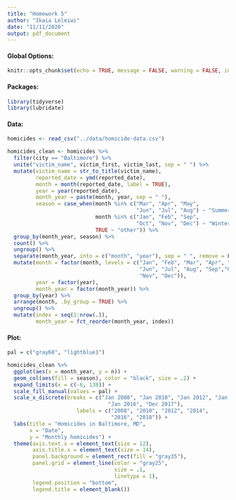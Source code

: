 ```yaml
---
title: "Homework 5"
author: "Ikaia Leleiwi"
date: "11/11/2020"
output: pdf_document
---
```

#### Global Options: 
```r
knitr::opts_chunk$set(echo = TRUE, message = FALSE, warning = FALSE, include = TRUE)
```

#### Packages: 
```r
library(tidyverse)
library(lubridate)
```

#### Data:
```r
homicides <- read_csv("../data/homicide-data.csv")

homicides_clean <- homicides %>%
  filter(city == "Baltimore") %>%
  unite("victim_name", victim_first, victim_last, sep = " ") %>%
  mutate(victim_name = str_to_title(victim_name),
         reported_date = ymd(reported_date),
         month = month(reported_date, label = TRUE),
         year = year(reported_date),
         month_year = paste(month, year, sep = " "),
         season = case_when(month %in% c("Mar", "Apr", "May", 
                                         "Jun", "Jul", "Aug") ~ "Summer",
                            month %in% c("Jan", "Feb", "Sep",
                                         "Oct", "Nov", "Dec") ~ "Winter",
                            TRUE ~ "other")) %>%
  group_by(month_year, season) %>%
  count() %>%
  ungroup() %>%
  separate(month_year, into = c("month", "year"), sep = " ", remove = FALSE) %>%
  mutate(month = factor(month, levels = c("Jan", "Feb", "Mar", "Apr", "May", 
                                          "Jun", "Jul", "Aug", "Sep","Oct", 
                                          "Nov", "Dec")),
         year = factor(year),
         month_year = factor(month_year)) %>%
  group_by(year) %>%
  arrange(month, .by_group = TRUE) %>%
  ungroup() %>%
  mutate(index = seq(1:nrow(.)),
         month_year = fct_reorder(month_year, index))
```

#### Plot:
```r
pal = c("gray68", "lightblue1")

homicides_clean %>%
  ggplot(aes(x = month_year, y = n)) +
  geom_col(aes(fill = season), color = "black", size = .2) +
  expand_limits(x = c(-6, 138)) +
  scale_fill_manual(values = pal) +
  scale_x_discrete(breaks = c("Jan 2008", "Jan 2010", "Jan 2012", "Jan 2014",
                                "Jan 2016", "Dec 2017"),
                      labels = c("2008", "2010", "2012", "2014",
                                 "2016", "2018")) +
  labs(title = "Homicides in Baltimore, MD",
       x = "Date",
       y = "Monthly homicides") +
  theme(axis.text.x = element_text(size = 12),
        axis.title.x = element_text(size = 14),
        panel.background = element_rect(fill = "gray35"),
        panel.grid = element_line(color = "gray25", 
                                  size = .1,
                                  linetype = 1),
        legend.position = "bottom",
        legend.title = element_blank())

```


